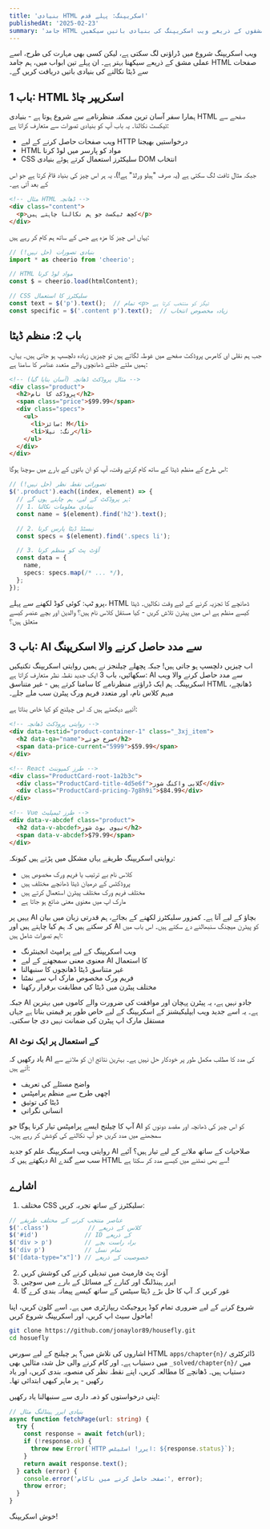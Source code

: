 ```yaml
---
title: 'بنیادی HTML اسکریپنگ: پہلے قدم'
publishedAt: '2025-02-23'
summary: 'جامد HTML صفحات کے ساتھ عملی مشقوں کے ذریعے ویب اسکریپنگ کی بنیادی باتیں سیکھیں'
---
```


ویب اسکریپنگ شروع میں ڈراؤنی لگ سکتی ہے، لیکن کسی بھی مہارت کی طرح، اسے عملی مشق کے ذریعے سیکھنا بہتر ہے۔ ان پہلے تین ابواب میں، ہم جامد HTML صفحات سے ڈیٹا نکالنے کی بنیادی باتیں دریافت کریں گے۔

## باب 1: HTML اسکریپر چاڈ

ہمارا سفر آسان ترین ممکنہ منظرنامے سے شروع ہوتا ہے - بنیادی HTML صفحے سے ٹیکسٹ نکالنا۔ یہ باب آپ کو بنیادی تصورات سے متعارف کراتا ہے:

- ویب صفحات حاصل کرنے کے لیے HTTP درخواستیں بھیجنا
- HTML مواد کو پارسر میں لوڈ کرنا
- CSS سلیکٹرز استعمال کرتے ہوئے بنیادی DOM انتخاب

جبکہ مثال تافت لگ سکتی ہے (یہ صرف "ہیلو ورلڈ" ہے!)، یہ ہر اس چیز کی بنیاد قائم کرتا ہے جو اس کے بعد آتی ہے۔

```html
<!-- مثال HTML ڈھانچہ -->
<div class="content">
  <p>کچھ ٹیکسٹ جو ہم نکالنا چاہتے ہیں</p>
</div>
```

یہاں اس چیز کا مزہ ہے جس کے ساتھ ہم کام کر رہے ہیں:

```typescript
// بنیادی تصورات (حل نہیں!)
import * as cheerio from 'cheerio';

// HTML مواد لوڈ کرنا
const $ = cheerio.load(htmlContent);

// CSS سلیکٹرز کا استعمال
const text = $('p').text();  // تمام <p> ٹیگز کو منتخب کرتا ہے
const specific = $('.content p').text();  // زیادہ مخصوص انتخاب
```

## باب 2: منظم ڈیٹا

جب ہم نقلی ای کامرس پروڈکٹ صفحے میں غوطہ لگاتے ہیں تو چیزیں زیادہ دلچسپ ہو جاتی ہیں۔ یہاں، ہمیں ملتے جلتے ڈھانچوں والے متعدد عناصر کا سامنا ہے:

```html
<!-- مثال پروڈکٹ ڈھانچہ (آسان بنایا گیا) -->
<div class="product">
  <h2>پروڈکٹ کا نام</h2>
  <span class="price">$99.99</span>
  <div class="specs">
    <ul>
      <li>سائز: M</li>
      <li>رنگ: نیلا</li>
    </ul>
  </div>
</div>
```

اس طرح کے منظم ڈیٹا کے ساتھ کام کرتے وقت، آپ کو ان باتوں کے بارے میں سوچنا ہوگا:

```typescript
// تصوراتی نقطہ نظر (حل نہیں!)
$('.product').each((index, element) => {
  // ہر پروڈکٹ کے لیے، ہم چاہتے ہوں گے:
  // 1. بنیادی معلومات نکالنا
  const name = $(element).find('h2').text();

  // 2. نیسٹڈ ڈیٹا پارس کرنا
  const specs = $(element).find('.specs li');

  // 3. آؤٹ پٹ کو منظم کرنا
  const data = {
    name,
    specs: specs.map(/* ... */),
  };
});
```

پرو ٹپ: کوئی کوڈ لکھنے سے پہلے، HTML ڈھانچے کا تجزیہ کرنے کے لیے وقت نکالیں۔ ڈیٹا کیسے منظم ہے اس میں پیٹرن تلاش کریں - کیا مستقل کلاس نام ہیں؟ والدین اور بچے عنصر کیسے متعلق ہیں؟


## باب 3: AI سے مدد حاصل کرنے والا اسکریپنگ

اب چیزیں دلچسپ ہو جاتی ہیں! جبکہ پچھلے چیلنجز نے ہمیں روایتی اسکریپنگ تکنیکیں سکھائیں، باب 3 ایک جدید نقطہ نظر متعارف کراتا ہے: AI سے مدد حاصل کرنے والا ویب اسکریپنگ۔ ہم ایک ڈراؤنے منظرنامے کا سامنا کرتے ہیں - غیر متناسق HTML ڈھانچے، مبہم کلاس نام، اور متعدد فریم ورک پیٹرن سب ملے جلے۔

آئیے دیکھتے ہیں کہ اس چیلنج کو کیا خاص بناتا ہے:

```html
<!-- روایتی پروڈکٹ ڈھانچہ -->
<div data-testid="product-container-1" class="_3xj_item">
  <h2 data-qa="name">سرخ جوتے</h2>
  <span data-price-current="5999">$59.99</span>
</div>

<!-- React طرز کمپوننٹ -->
<div class="ProductCard-root-1a2b3c">
  <div class="ProductCard-title-4d5e6f">گلابی واکنگ شوز</div>
  <div class="ProductCard-pricing-7g8h9i">$84.99</div>
</div>

<!-- Vue طرز ٹیمپلیٹ -->
<div data-v-abcdef class="product">
  <h2 data-v-abcdef>نیوی بوٹ شوز</h2>
  <span data-v-abcdef>$79.99</span>
</div>
```

روایتی اسکریپنگ طریقے یہاں مشکل میں پڑتے ہیں کیونکہ:
- کلاس نام بے ترتیب یا فریم ورک مخصوص ہیں
- پروڈکٹس کے درمیان ڈیٹا ڈھانچے مختلف ہیں
- مختلف فریم ورک مختلف پیٹرن استعمال کرتے ہیں
- مارک اپ میں معنوی معنی ضائع ہو جاتا ہے

یہیں پر AI بچاؤ کے لیے آتا ہے۔ کمزور سلیکٹرز لکھنے کے بجائے، ہم قدرتی زبان میں بیان کر سکتے ہیں کہ ہم کیا چاہتے ہیں اور AI کو پیٹرن میچنگ سنبھالنے دے سکتے ہیں۔ اس باب میں اہم تصورات شامل ہیں:

- ویب اسکریپنگ کے لیے پرامپٹ انجینئرنگ
- معنوی معنی سمجھنے کے لیے AI کا استعمال
- غیر متناسق ڈیٹا ڈھانچوں کا سنبھالنا
- فریم ورک مخصوص مارک اپ سے نمٹنا
- مختلف پیٹرن میں ڈیٹا کی مطابقت برقرار رکھنا

جبکہ AI جادو نہیں ہے، یہ پیٹرن پہچان اور موافقت کی ضرورت والے کاموں میں بہترین ہے۔ یہ اسے جدید ویب ایپلیکیشنز کے اسکریپنگ کے لیے خاص طور پر قیمتی بناتا ہے جہاں مستقل مارک اپ پیٹرن کی ضمانت نہیں دی جا سکتی۔

### AI کے استعمال پر ایک نوٹ

یاد رکھیں کہ AI کی مدد کا مطلب مکمل طور پر خودکار حل نہیں ہے۔ بہترین نتائج ان کو ملانے سے آتے ہیں:
- واضح مسئلے کی تعریف
- اچھی طرح سے منظم پرامپٹس
- ڈیٹا کی توثیق
- انسانی نگرانی

آپ کا چیلنج ایسے پرامپٹس تیار کرنا ہوگا جو AI کو اس چیز کی ڈھانچہ اور مقصد دونوں کو سمجھنے میں مدد کریں جو آپ نکالنے کی کوشش کر رہے ہیں۔

روایتی ویب اسکریپنگ علم کو جدید AI صلاحیات کے ساتھ ملانے کے لیے تیار ہیں؟ آئیے دیکھتے ہیں کہ AI سب سے گندے HTML سے بھی نمٹنے میں کیسے مدد کر سکتا ہے!

## اشارے

1. مختلف CSS سلیکٹرز کے ساتھ تجربہ کریں:
```typescript
// عناصر منتخب کرنے کے مختلف طریقے
$('.class')           // کلاس کے ذریعے
$('#id')             // ID کے ذریعے
$('div > p')         // براہ راست بچے
$('div p')           // تمام نسل
$('[data-type="x"]') // خصوصیت کے ذریعے
```

2. آؤٹ پٹ فارمیٹ میں تبدیلی کرنے کی کوشش کریں
3. ایرر ہینڈلنگ اور کنارے کے مسائل کے بارے میں سوچیں
4. غور کریں کہ آپ کا حل بڑے ڈیٹا سیٹس کے ساتھ کیسے پیمانہ بندی کرے گا

شروع کرنے کے لیے ضروری تمام کوڈ پروجیکٹ ریپازٹری میں ہے۔ اسے کلون کریں، اپنا ماحول سیٹ اپ کریں، اور اسکریپنگ شروع کریں!

```sh
git clone https://github.com/jonaylor89/housefly.git
cd hosuefly
```

اشاروں کی تلاش میں؟ ہر چیلنج کے لیے سورس HTML `apps/chapter{n}/` ڈائرکٹری میں دستیاب ہے۔ اور کام کرنے والی حل شدہ مثالیں بھی `_solved/chapter{n}/` میں دستیاب ہیں۔ ڈھانچے کا مطالعہ کریں، اپنے نقطہ نظر کی منصوبہ بندی کریں، اور یاد رکھیں - ہر ماہر کبھی ابتدائی تھا۔

اپنی درخواستوں کو ذمہ داری سے سنبھالنا یاد رکھیں:
```typescript
// بنیادی ایرر ہینڈلنگ مثال
async function fetchPage(url: string) {
  try {
    const response = await fetch(url);
    if (!response.ok) {
      throw new Error(`HTTP ایرر! اسٹیٹس: ${response.status}`);
    }
    return await response.text();
  } catch (error) {
    console.error('صفحہ حاصل کرنے میں ناکام:', error);
    throw error;
  }
}
```

خوش اسکریپنگ!
